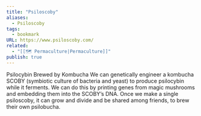 ```yaml
---
title: "Psiloscoby"
aliases:
  - Psiloscoby
tags:
  - bookmark
URL: https://www.psiloscoby.com/
related:
  - "[[🗺️ Permaculture|Permaculture]]"
publish: true
---
```



Psilocybin Brewed by Kombucha
We can genetically engineer a kombucha SCOBY (symbiotic culture of bacteria and yeast) to produce psilocybin while it ferments. We can do this by printing genes from magic mushrooms and embedding them into the SCOBY’s DNA. Once we make a single psiloscoby, it can grow and divide and be shared among friends, to brew their own psilobucha.